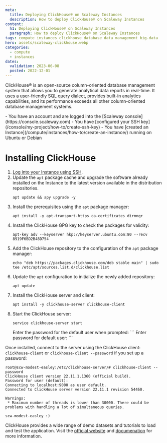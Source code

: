 ```yaml
---
meta:
  title: Deploying ClickHouse® on Scaleway Instances
  description: How to deploy ClickHouse® on Scaleway Instances
content:
  h1: Deploying ClickHouse® on Scaleway Instances
  paragraph: How to deploy ClickHouse® on Scaleway Instances
tags: compute instances clickhouse database data management big-data
hero: assets/scaleway-clickhouse.webp
categories:
  - compute
  - instances
dates:
  validation: 2023-06-08
  posted: 2022-12-01
---
```


ClickHouse® is an open-source column-oriented database management system that allows you to generate analytical data reports in real-time. It uses a user-friendly SQL query dialect, provides built-in analytics capabilities, and its performance exceeds all other column-oriented database management systems.

<Message type = "requirement">
  - You have an account and are logged into the [Scaleway console](https://console.scaleway.com)
  - You have [configured your SSH key](/console/my-project/how-to/create-ssh-key)
  - You have [created an Instance](/compute/instances/how-to/create-an-instance/) running on Ubuntu or Debian
</Message>

# Installing ClickHouse

1. [Log into your Instance using SSH](/compute/instances/how-to/connect-to-instance/).
2. Update the `apt` package cache and upgrade the software already installed on the Instance to the latest version available in the distribution repositories.
    ```
    apt update && apy upgrade -y
    ```
3. Install the prerequisites using the `apt` package manager:
    ```
    apt install -y apt-transport-https ca-certificates dirmngr
    ```
4. Install the ClickHouse GPG key to check the packages for validity:
    ```
    apt-key adv --keyserver hkp://keyserver.ubuntu.com:80 --recv 8919F6BD2B48D754
    ```
5. Add the ClickHouse repository to the configuration of the `apt` package manager:
    ```
    echo "deb https://packages.clickhouse.com/deb stable main" | sudo tee /etc/apt/sources.list.d/clickhouse.list
    ```
6. Update the `apt` configuration to initialize the newly added repository:
    ```
    apt update
    ```
7. Install the ClickHouse server and client:
    ```
    apt install -y clickhouse-server clickhouse-client
    ```
8. Start the ClickHouse server:
    ```
    service clickhouse-server start
    ```
    <Message type="note">
        Enter the password for the default user when prompted:
        ```
        Enter password for default user:
        ```
    </Message>

Once installed, connect to the server using the ClickHouse client: `clickhouse-client` or `clickhouse-client --password` if you set up a password:

```
root@scw-modest-easley:/etc/clickhouse-server/# clickhouse-client --password
ClickHouse client version 22.11.1.1360 (official build).
Password for user (default):
Connecting to localhost:9000 as user default.
Connected to ClickHouse server version 22.11.1 revision 54460.

Warnings:
 * Maximum number of threads is lower than 30000. There could be problems with handling a lot of simultaneous queries.

scw-modest-easley :)
```

ClickHouse provides a wide range of demo datasets and tutorials to load and test the application. Visit the [official website](https://clickhouse.com/docs/en/getting-started/example-datasets/) and [documenation](https://clickhouse.com/docs/en/home/) for more information. 